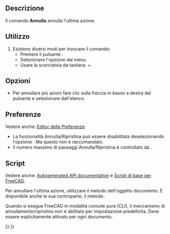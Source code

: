 <languages/>

{{Docnav/it
|
|[[Std_Redo/it|Ripristina]]
|[[Std_Edit_Menu/it|Menu Modifica]]
|IconL=
|IconR=Std_Redo.svg
|IconC=Freecad.svg
}}

{{GuiCommand/it
|Name=Std_Undo
|Name/it=Annulla
|MenuLocation=Modifica → Annulla
|Workbenches=Tutti
|Shortcut={{KEY|Ctrl}}+{{KEY|Z}}
|SeeAlso=[[Std_Redo/it|Ripristina]]
}}

<span id="Description"></span>
==Descrizione==

Il comando '''Annulla''' annulla l'ultima azione.

<span id="Usage"></span>
==Utilizzo==

# Esistono diversi modi per invocare il comando:
#* Premere il pulsante {{Button|[[Image:Std_Undo.svg|16px]] Annulla}}.
#* Selezionare l'opzione {{MenuCommand|Modifica → [[Image:Std_Undo.svg|16px]] Annulla}} dal menu.
#* Usare la scorciatoia da tastiera: {{KEY|Ctrl}}+{{KEY|Z}}.

<span id="Options"></span>
==Opzioni==

* Per annullare più azioni fare clic sulla freccia in basso a destra del pulsante {{Button|[[Image:Std_Undo.svg|16px]] Annulla}} e selezionare dall'elenco.

<span id="Preferences"></span>
==Preferenze==

Vedere anche: [[Preferences_Editor/it|Editor delle Preferenze]].

* La funzionalità Annulla/Ripristina può essere disabilitata deselezionando l'opzione {{MenuCommand|Modifica → Preferenze... → Generale → Documento → Utilizzo di Annulla/Ripristina sui documenti}}. Ma questo non è raccomandato.
* Il numero massimo di passaggi Annulla/Ripristina è controllato da {{MenuCommand|Modifica → Preferenze... → Generale → Documento → Numero massimo di passaggi Annulla/Ripristina}}.

<span id="Scripting"></span>
==Script==

Vedere anche: [https://freecad.github.io/SourceDoc/ Autogenerated API documentation] e [[FreeCAD_Scripting_Basics/it|Script di base per FreeCAD]].

Per annullare l'ultima azione, utilizzare il metodo {{incode|undo}} dell'oggetto documento. È disponibile anche la sua controparte, il metodo {{incode|redo}}.

{{Code|code=
import FreeCAD

FreeCAD.ActiveDocument.undo()
}}

Quando si esegue FreeCAD in modalità console pura (CLI), il meccanismo di annullamento/ripristino non è abilitato per impostazione predefinita. Deve essere esplicitamente attivato per ogni documento.

{{Code|code=
import FreeCAD

FreeCAD.ActiveDocument.UndoMode = 1
}}


{{Docnav/it
|
|[[Std_Redo/it|Ripristina]]
|[[Std_Edit_Menu/it|Menu Modifica]]
|IconL=
|IconR=Std_Redo.svg
|IconC=Freecad.svg
}}

{{Std_Base_navi{{#translation:}}}}
{{Userdocnavi{{#translation:}}}}